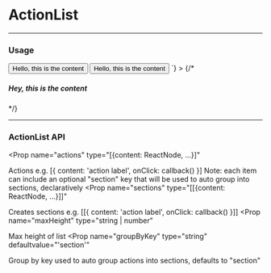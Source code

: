 
# ActionList

---

### Usage

<LiveCode>
  <LiveCode.Content 
    title="Example 1" 
    description="This is the description"
    code={`
      <Box>
        <Button mr={400} color="blue">Hello, this is the content</Button>
        <Button color="red">Hello, this is the content</Button>
      </Box>
    `}
  >
  </LiveCode.Content>
  <LiveCode.Content 
    title="Example 2" 
    description="This is the description"
    code="<h3>Hi, this is the content</h3>"
  >
  </LiveCode.Content>
  {/* <LiveCode.Content 
    title="Example 3" 
    description="This is the description"
  >
    <h5>Hey, this is the content</h5>
  </LiveCode.Content> */}
</LiveCode>

---

### ActionList API
<Prop
  name="actions"
  type="[{content: ReactNode, ...}]"
> 
  Actions e.g. [&#123; content: 'action label', onClick: callback() &#125;] Note: each item can include an optional "section" key that will be used to auto group into sections, declaratively
</Prop>
<Prop
  name="sections"
  type="[[{content: ReactNode, ...}]]"
> 
  Creates sections e.g. [[&#123; content: 'action label', onClick: callback() &#125;]]
</Prop>
<Prop
  name="maxHeight"
  type="string | number"
> 
  Max height of list
</Prop>
<Prop
  name="groupByKey"
  type="string"
  defaultvalue="'section'"
> 
  Group by key used to auto group actions into sections, defaults to "section"
</Prop>

